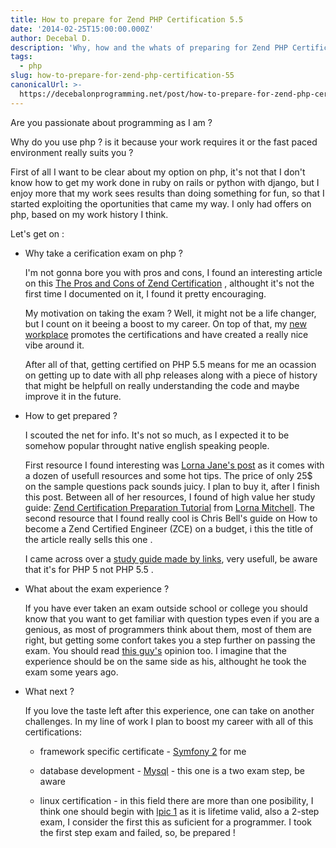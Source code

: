```yaml
---
title: How to prepare for Zend PHP Certification 5.5
date: '2014-02-25T15:00:00.000Z'
author: Decebal D.
description: 'Why, how and the whats of preparing for Zend PHP Certification 5.5'
tags:
  - php
slug: how-to-prepare-for-zend-php-certification-55
canonicalUrl: >-
  https://decebalonprogramming.net/post/how-to-prepare-for-zend-php-certification-55
---
```



Are you passionate about programming as I am ?

Why do you use php ? is it because your work requires it or the fast paced environment really suits you ?

First of all I want to be clear about my option on php, it's not that I don't know how to get my work done in ruby on rails or python with django, but I enjoy more that my work sees results than doing something for fun, so that I started exploiting the oportunities that came my way. I only had offers on php, based on my work history I think.

Let's get on :

 - Why take a cerification exam on php ?
 
    I'm not gonna bore you with pros and cons, I found an interesting article on this [The Pros and Cons of Zend Certification](http://www.sitepoint.com/pros-cons-zend-certification/) , althought it's not the first time I documented on it, I found it pretty encouraging. 
    
    My motivation on taking the exam ? Well, it might not be a life changer, but I count on it beeing a boost to my career. On top of that, my [new workplace](http://www.emag.ro/) promotes the certifications and have created a really nice vibe around it.
    
    After all of that, getting certified on PHP 5.5 means for me an ocassion on getting up to date with all php releases along with a piece of history that might be helpfull on really understanding the code and maybe improve it in the future.

- How to get prepared ?

    I scouted the net for info. It's not so much, as I expected it to be somehow popular throught native english speaking people.
    
    First resource I found interesting was [Lorna Jane's post](http://www.lornajane.net/posts/2014/zend-certified-php-developer-5-5) as it comes with a dozen of usefull resources and some hot tips. The price of only 25$ on the sample questions pack sounds juicy. I plan to buy it, after I finish this post. Between all of her resources, I found of high value her study guide: [Zend Certification Preparation Tutorial](https://www.slideshare.net/lornajane/zend-certification-preparation-tutorial) from [Lorna Mitchell](http://www.slideshare.net/lornajane).
    The second resource that I found really cool is Chris Bell's guide on How to become a Zend Certified Engineer (ZCE) on a budget, i this the title of the article really sells this one .
    
    I came across over a [study guide made by links](https://thomashunter.name/blog/zend-certified-engineer-zce-study-guide-links/), very usefull, be aware that it's for PHP 5 not PHP 5.5 .

- What about the exam experience ?

    If you have ever taken an exam outside school or college you should know that you want to get familiar with question types even if you are a genious, as most of programmers think about them, most of them are right, but getting some confort takes you a step further on passing the exam. You should read [this guy's](http://www.synet.sk/php/en/240-zce-zend-php-certification) opinion too. I imagine that the experience should be on the same side as his, althought he took the exam some years ago.

- What next ?

    If you love the taste left after this experience, one can take on another challenges. In my line of work I plan to boost my career with all of this certifications:
    
    - framework specific certificate - [Symfony 2](http://sensiolabs.com/en/symfony/certification.html) for me
    
    - database development - [Mysql](https://www.mysql.com/certification/) - this one is a two exam step, be aware
    
    - linux certification - in this field there are more than one posibility, I think one should begin with [lpic 1](http://www.lpi.org/linux-certifications/programs/lpic-1) as it is lifetime valid, also a 2-step exam, I consider the first this as suficient for a programmer. I took the first step exam and failed, so, be prepared !
